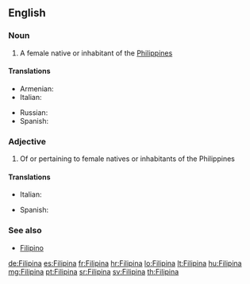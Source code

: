 ==English==

===Noun===
{{en-noun}}

# A female native or inhabitant of the [[Philippines]]

====Translations====
{{trans-top|A female native or inhabitant of the Philippines}}
* Armenian: {{t|hy|ֆիլիպինուհի|tr=filipinuhi|sc=Armn}}
* Italian: {{t-|it|filippina|f}}
{{trans-mid}}
* Russian: {{t|ru|филиппинка|f|sc=Cyrl}}
* Spanish: {{t-|es|filipina|f}}
{{trans-bottom}}

===Adjective===
{{en-adj|-}}

# Of or pertaining to female natives or inhabitants of the Philippines

====Translations====
{{trans-top|Of or pertaining to female natives or inhabitants of the Philippines}}
* Italian: {{t-|it|filippina}}
{{trans-mid}}
* Spanish: {{t-|es|filipina|f}}
{{trans-bottom}}

===See also===
*[[Filipino]]

[[de:Filipina]]
[[es:Filipina]]
[[fr:Filipina]]
[[hr:Filipina]]
[[lo:Filipina]]
[[lt:Filipina]]
[[hu:Filipina]]
[[mg:Filipina]]
[[pt:Filipina]]
[[sr:Filipina]]
[[sv:Filipina]]
[[th:Filipina]]